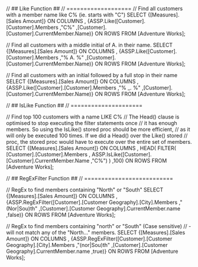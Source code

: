 
// ## Like Function ##
// ===================
// Find all customers with a member name like C% (ie. starts with "C")
SELECT
  {[Measures].[Sales Amount]} ON COLUMNS
, {ASSP.Like([Customer].[Customer].Members
			,"C%"
			,[Customer].[Customer].CurrentMember.Name)} ON ROWS
FROM [Adventure Works];

// Find all customers with a middle initial of A. in their name.
SELECT
  {[Measures].[Sales Amount]} ON COLUMNS
, {ASSP.Like([Customer].[Customer].Members
			,"% A. %"
			,[Customer].[Customer].CurrentMember.Name)} ON ROWS
FROM [Adventure Works];

// Find all customers with an initial followed by a full stop in their name
SELECT
  {[Measures].[Sales Amount]} ON COLUMNS
, {ASSP.Like([Customer].[Customer].Members
			,"% _. %"
			,[Customer].[Customer].CurrentMember.Name)} ON ROWS
FROM [Adventure Works];

// ## IsLike Function ##
// =====================

// Find top 100 customers with a name LIKE C% 
// The Head() clause is optimised to stop executing the filter statements once
// it has enough members. So using the IsLike() stored proc should be more efficient,
// as it will only be executed 100 times. If we did a Head() over the Like() stored
// proc, the stored proc would have to execute over the entire set of members.
SELECT
  {[Measures].[Sales Amount]} ON COLUMNS
	, HEAD(
		FILTER(
			[Customer].[Customer].Members
			, ASSP.IsLike([Customer].[Customer].CurrentMember.Name
								,"C%")
		)
	,100) ON ROWS
FROM [Adventure Works];


// ## RegExFilter Function ##
// ==========================

// RegEx to find members containing "North" or "South"
SELECT
  {[Measures].[Sales Amount]} ON COLUMNS
, {ASSP.RegExFilter([Customer].[Customer Geography].[City].Members
					,"(Nor|Sou)th"
					,[Customer].[Customer Geography].CurrentMember.name
					,false)} ON ROWS
FROM [Adventure Works];

// RegEx to find members containing "north" or "South" (Case sensitive)
// - will not match any of the "North..." members.
SELECT
  {[Measures].[Sales Amount]} ON COLUMNS
, {ASSP.RegExFilter([Customer].[Customer Geography].[City].Members
					,"(nor|Sou)th"
					,[Customer].[Customer Geography].CurrentMember.name
					,true)} ON ROWS
FROM [Adventure Works];

